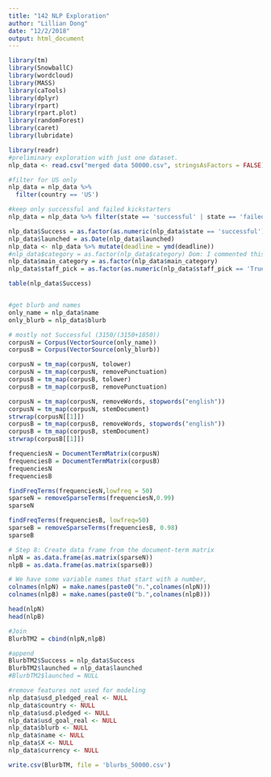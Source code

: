 ```yaml
---
title: "142 NLP Exploration"
author: "Lillian Dong"
date: "12/2/2018"
output: html_document
---
```

```r
library(tm)
library(SnowballC)
library(wordcloud)
library(MASS)
library(caTools)
library(dplyr)
library(rpart)
library(rpart.plot)
library(randomForest)
library(caret)
library(lubridate)

```

```r
library(readr)
#preliminary exploration with just one dataset. 
nlp_data <- read.csv("merged data 50000.csv", stringsAsFactors = FALSE)

#filter for US only
nlp_data = nlp_data %>% 
  filter(country == 'US')

#keep only successful and failed kickstarters
nlp_data = nlp_data %>% filter(state == 'successful' | state == 'failed')

nlp_data$Success = as.factor(as.numeric(nlp_data$state == 'successful'))
nlp_data$launched = as.Date(nlp_data$launched)
nlp_data <- nlp_data %>% mutate(deadline = ymd(deadline))
#nlp_data$category = as.factor(nlp_data$category) Dom: I commented this out since we're gonna end up with 150~ subcategories, tahts insaaaaneee
nlp_data$main_category = as.factor(nlp_data$main_category)
nlp_data$staff_pick = as.factor(as.numeric(nlp_data$staff_pick == 'True'))

table(nlp_data$Success)


#get blurb and names
only_name = nlp_data$name
only_blurb = nlp_data$blurb

# mostly not Successful (3150/(3150+1850))
corpusN = Corpus(VectorSource(only_name))
corpusB = Corpus(VectorSource(only_blurb))

corpusN = tm_map(corpusN, tolower)
corpusN = tm_map(corpusN, removePunctuation)
corpusB = tm_map(corpusB, tolower)
corpusB = tm_map(corpusB, removePunctuation)

corpusN = tm_map(corpusN, removeWords, stopwords("english"))
corpusN = tm_map(corpusN, stemDocument)
strwrap(corpusN[[1]])
corpusB = tm_map(corpusB, removeWords, stopwords("english"))
corpusB = tm_map(corpusB, stemDocument)
strwrap(corpusB[[1]])

frequenciesN = DocumentTermMatrix(corpusN)
frequenciesB = DocumentTermMatrix(corpusB)
frequenciesN
frequenciesB

findFreqTerms(frequenciesN,lowfreq = 50)
sparseN = removeSparseTerms(frequenciesN,0.99)
sparseN

findFreqTerms(frequenciesB, lowfreq=50)
sparseB = removeSparseTerms(frequenciesB, 0.98)
sparseB

# Step 8: Create data frame from the document-term matrix
nlpN = as.data.frame(as.matrix(sparseN))
nlpB = as.data.frame(as.matrix(sparseB))

# We have some variable names that start with a number, 
colnames(nlpN) = make.names(paste0("n.",colnames(nlpN)))
colnames(nlpB) = make.names(paste0("b.",colnames(nlpB)))

head(nlpN)
head(nlpB)

#Join
BlurbTM2 = cbind(nlpN,nlpB)

#append
BlurbTM2$Success = nlp_data$Success
BlurbTM2$launched = nlp_data$launched
#BlurbTM2$launched = NULL

#remove features not used for modeling
nlp_data$usd_pledged_real <- NULL
nlp_data$country <- NULL
nlp_data$usd.pledged <- NULL
nlp_data$usd_goal_real <- NULL
nlp_data$blurb <- NULL
nlp_data$name <- NULL
nlp_data$X <- NULL
nlp_data$currency <- NULL

write.csv(BlurbTM, file = 'blurbs_50000.csv')
```

